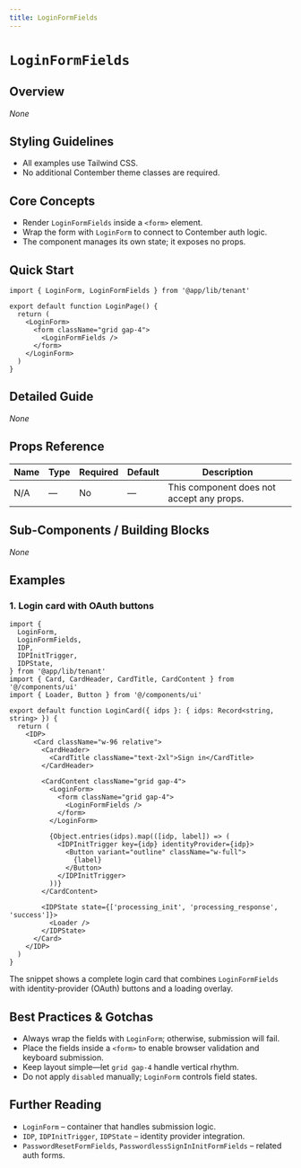 ```yaml
---
title: LoginFormFields
---
```


<!-- Edited by human: false -->
<!-- Examples count: 5 -->
<!-- Source examples: 0 -->
<!-- Playground examples: 1 -->
<!-- External examples: 4 -->
<!-- Import examples: 5 -->

# `LoginFormFields`

## Overview  
_None_

## Styling Guidelines  
* All examples use Tailwind CSS.  
* No additional Contember theme classes are required.

## Core Concepts  
* Render `LoginFormFields` inside a `<form>` element.  
* Wrap the form with `LoginForm` to connect to Contember auth logic.  
* The component manages its own state; it exposes no props.  

## Quick Start
```tsx
import { LoginForm, LoginFormFields } from '@app/lib/tenant'

export default function LoginPage() {
  return (
    <LoginForm>
      <form className="grid gap-4">
        <LoginFormFields />
      </form>
    </LoginForm>
  )
}
```

## Detailed Guide  
_None_

## Props Reference
| Name | Type | Required | Default | Description |
|------|------|----------|---------|-------------|
| N/A  | —    | No       | —       | This component does not accept any props. |

## Sub-Components / Building Blocks  
_None_

## Examples

### 1. Login card with OAuth buttons
```tsx
import {
  LoginForm,
  LoginFormFields,
  IDP,
  IDPInitTrigger,
  IDPState,
} from '@app/lib/tenant'
import { Card, CardHeader, CardTitle, CardContent } from '@/components/ui'
import { Loader, Button } from '@/components/ui'

export default function LoginCard({ idps }: { idps: Record<string, string> }) {
  return (
    <IDP>
      <Card className="w-96 relative">
        <CardHeader>
          <CardTitle className="text-2xl">Sign in</CardTitle>
        </CardHeader>

        <CardContent className="grid gap-4">
          <LoginForm>
            <form className="grid gap-4">
              <LoginFormFields />
            </form>
          </LoginForm>

          {Object.entries(idps).map(([idp, label]) => (
            <IDPInitTrigger key={idp} identityProvider={idp}>
              <Button variant="outline" className="w-full">
                {label}
              </Button>
            </IDPInitTrigger>
          ))}
        </CardContent>

        <IDPState state={['processing_init', 'processing_response', 'success']}>
          <Loader />
        </IDPState>
      </Card>
    </IDP>
  )
}
```
The snippet shows a complete login card that combines `LoginFormFields` with identity-provider (OAuth) buttons and a loading overlay.

## Best Practices & Gotchas  
* Always wrap the fields with `LoginForm`; otherwise, submission will fail.  
* Place the fields inside a `<form>` to enable browser validation and keyboard submission.  
* Keep layout simple—let `grid gap-4` handle vertical rhythm.  
* Do not apply `disabled` manually; `LoginForm` controls field states.  

## Further Reading  
* `LoginForm` – container that handles submission logic.  
* `IDP`, `IDPInitTrigger`, `IDPState` – identity provider integration.  
* `PasswordResetFormFields`, `PasswordlessSignInInitFormFields` – related auth forms.

<!-- End of Generated Documentation -->